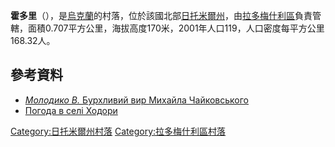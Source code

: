 {{coord|50|37|53|N|29|13|38|E|scale:30000|display=title}}

'''霍多里'''（{{lang-uk|Ходори}}），是[[烏克蘭|烏克蘭]]的村落，位於該國北部[[日托米爾州|日托米爾州]]，由[[拉多梅什利區|拉多梅什利區]]負責管轄，面積0.707平方公里，海拔高度170米，2001年人口119，人口密度每平方公里168.32人。

==參考資料==
* [http://radomyshl.blogspot.com/2015/03/blog-post.html ''Молодико В.'' Бурхливий вир Михайла Чайковського] 
* [http://weather.in.ua/ua/zhitomirskaja/27407 Погода в селі Ходори]

{{DEFAULTSORT:Ходори}}
[[Category:日托米爾州村落|Category:日托米爾州村落]]
[[Category:拉多梅什利區村落|Category:拉多梅什利區村落]]


{{Zhytomyr-geo-stub}}